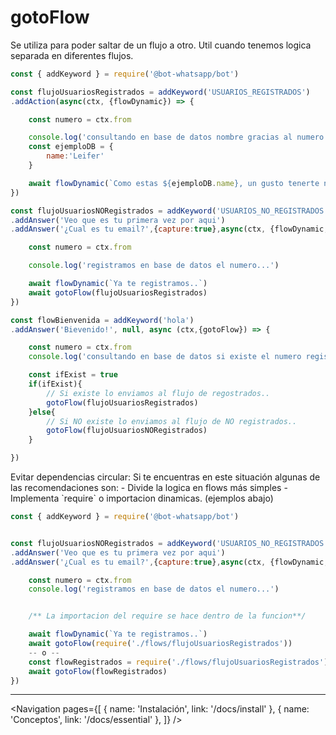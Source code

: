 
# gotoFlow

Se utiliza para poder saltar de un flujo a otro. Util cuando tenemos logica separada en diferentes flujos.

```js
const { addKeyword } = require('@bot-whatsapp/bot')

const flujoUsuariosRegistrados = addKeyword('USUARIOS_REGISTRADOS')
.addAction(async(ctx, {flowDynamic}) => {

    const numero = ctx.from

    console.log('consultando en base de datos nombre gracias al numero...')
    const ejemploDB = {
        name:'Leifer'
    }

    await flowDynamic(`Como estas ${ejemploDB.name}, un gusto tenerte nuvamente`)
})

const flujoUsuariosNORegistrados = addKeyword('USUARIOS_NO_REGISTRADOS')
.addAnswer('Veo que es tu primera vez por aqui')
.addAnswer('¿Cual es tu email?',{capture:true},async(ctx, {flowDynamic, gotoFlow}) => {

    const numero = ctx.from

    console.log('registramos en base de datos el numero...')

    await flowDynamic(`Ya te registramos..`)
    await gotoFlow(flujoUsuariosRegistrados)
})

const flowBienvenida = addKeyword('hola')
.addAnswer('Bievenido!', null, async (ctx,{gotoFlow}) => {

    const numero = ctx.from
    console.log('consultando en base de datos si existe el numero registrado....')

    const ifExist = true
    if(ifExist){
        // Si existe lo enviamos al flujo de regostrados..
        gotoFlow(flujoUsuariosRegistrados)
    }else{
        // Si NO existe lo enviamos al flujo de NO registrados..
        gotoFlow(flujoUsuariosNORegistrados)
    }

})


```

<Alert>
   Evitar dependencias circular: Si te encuentras en este situación algunas de las recomendaciones son:
   - Divide la logica en flows más simples
   - Implementa `require` o importacion dinamicas. (ejemplos abajo)

</Alert>


```js
const { addKeyword } = require('@bot-whatsapp/bot')


const flujoUsuariosNORegistrados = addKeyword('USUARIOS_NO_REGISTRADOS')
.addAnswer('Veo que es tu primera vez por aqui')
.addAnswer('¿Cual es tu email?',{capture:true},async(ctx, {flowDynamic, gotoFlow}) => {

    const numero = ctx.from
    console.log('registramos en base de datos el numero...')


    /** La importacion del require se hace dentro de la funcion**/

    await flowDynamic(`Ya te registramos..`)
    await gotoFlow(require('./flows/flujoUsuariosRegistrados')) 
    -- o --
    const flowRegistrados = require('./flows/flujoUsuariosRegistrados')
    await gotoFlow(flowRegistrados) 
})


```


---

<Navigation
    pages={[
        { name: 'Instalación', link: '/docs/install' },
        { name: 'Conceptos', link: '/docs/essential' },
    ]}
/>
